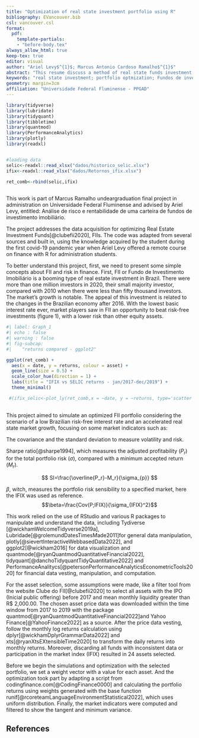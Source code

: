 ```yaml
---
title: "Optimization of real state investment portfolio using R"
bibliography: EVancouver.bib
csl: vancouver.csl
format:
  pdf:
    template-partials: 
    - "before-body.tex"  
always_allow_html: true
keep-tex: true
editor: visual
author: "Ariel Levy$^{1}$; Marcus Antonio Cardoso Ramalho$^{1}$"
abstract: "This resume discuss a method of real state funds investment portifolio optmization using R with the packages tidyverse and quantmod"
keywords: "real state investment; portfolio optmization; Fundos de investimento imobiliário; Sharpe ratio; portfolio risk"
geometry: margin=3cm
affiliation: "Universidade Federal Fluminense - PPGAD"
---
```


```{=tex}
\pagestyle{empty}
\setlength\parindent{0pt}
```
```r

library(tidyverse)
library(lubridate)
library(tidyquant)
library(tibbletime)
library(quantmod)
library(PerformanceAnalytics)
library(plotly)
library(readxl)


#loading data
selic<-readxl::read_xlsx("dados/historico_selic.xlsx")
ifix<-readxl::read_xlsx("dados/Retornos_ifix.xlsx")

ret_comb<-rbind(selic,ifix)
  

```

```{=tex}
\begin{center}
\textbf{1. INTRODUCTION}
\end{center}
```
This work is part of Marcus Ramalho undeargraduation final project in administration on Universidade Federal Fluminense and advised by Ariel Levy, entitled: Análise de risco e rentabilidade de uma carteira de fundos de investimento imobiliário.

The project addresses the data acquisition for optimizing Real Estate Investment Funds[@clubefii2020], FIIs. The code was adapted from several sources and built in, using the knowledge acquired by the student during the first covid-19 pandemic year when Ariel Levy offered a remote course on finance with R for administration students.

To better understand this project, first, we need to present some simple concepts about FII and risk in finance. First, FII or Fundo de Investimento Imobiliário is a booming type of real estate investment in Brazil. There were more than one million investors in 2020, their small majority investor, compared with 2010 when there were less than fifty thousand investors. The market's growth is notable. The appeal of this investment is related to the changes in the Brazilian economy after 2016. With the lowest basic interest rate ever, market players saw in FII an opportunity to beat risk-free investments (figure 1), with a lower risk than other equity assets.

```r
#| label: Graph_1
#| echo : false 
#| warning : false
#| fig-subcap:
#|    "returns compared - ggplot2"

ggplot(ret_comb) +
  aes(x = date, y = returns, colour = asset) +
  geom_line(size = 0.5) +
  scale_color_hue(direction = 1) +
  labs(title = "IFIX vs SELIC returns - jan/2017-dec/2019") +
  theme_minimal()

 #(ifix_selic<-plot_ly(ret_comb,x = ~date, y = ~returns, type='scatter',mode='lines', color = ~asset) %>%layout(title="IFIX vs SELIC returns - jan/2017-dec/2019"))
  
```

```{=tex}
\begin{center}
\textbf{2. OBJECTIVE}
\end{center}
```
This project aimed to simulate an optimized FII portfolio considering the scenario of a low Brazilian risk-free interest rate and an accelerated real state market growth, focusing on some market indicators such as:

The covariance and the standard deviation to measure volatility and risk.

Sharpe ratio[@sharpe1994], which measures the adjusted profitability ($P_r$) for the total portfolio risk ($\sigma$), compared with a minimum accepted return ($M_r$).

$$ SI=\frac{\overline{P_r}-M_r}{\sigma_{p}} $$

$\beta$, witch, measures the portfolio risk sensibility to a specified market, here the IFIX was used as reference.$$\beta=\frac{Cov(P;IFIX)}{\sigma_{IFIX}^2}$$

```{=tex}
\begin{center}
\textbf{3. METODOLOGY}
\end{center}
```
This work relied on the use of RStudio and various R packages to manipulate and understand the data, including Tydiverse [@wickhamWelcomeTidyverse2019a], Lubridade[@grolemundDatesTimesMade2011]for general data manipulation, plotly[@sievertInteractiveWebbasedData2022], and ggplot2[@wickham2016] for data visualization and quantmode[@ryanQuantmodQuantitativeFinancial2022], tidyquant[@danchoTidyquantTidyQuantitative2022] and PerformanceAnalitycs[@petersonPerformanceAnalyticsEconometricTools2020] for financial data vesting, manipulation, and computation.

For the asset selection, some assumptions were made, like a filter tool from the website Clube do FII[@clubefii2020] to select all assets with the IPO (Inicial public offering) before 2017 and mean monthly liquidity greater than R\$ 2,000.00. The chosen asset price data was downloaded within the time window from 2017 to 2019 with the package quantmod[@ryanQuantmodQuantitativeFinancial2022]and Yahoo Finance[@YahooFinance2022] as a source. After the price data vesting, follow the monthly log returns calculation using dplyr[@wickhamDplyrGrammarData2022] and xts[@ryanXtsEXtensibleTime2020] to transform the daily returns into monthly returns. Moreover, discarding all funds with inconsistent data or participation in the market index (IFIX) resulted in 24 assets selected.

Before we begin the simulations and optimization with the selected portfolio, we set a weight vector with a value for each asset. And the optimization took part by adapting a script from codingfinance.com[@CodingFinance0000] and calculating the portfolio returns using weights generated with the base function runif[@rcoreteamLanguageEnvironmentStatistical2022], which uses uniform distribution. Finally, the market indicators were computed and filtered to show the tangent and minimum variance.

## References
